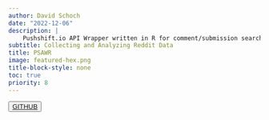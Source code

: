 ```yaml
---
author: David Schoch
date: "2022-12-06"
description: |
    Pushshift.io API Wrapper written in R for comment/submission search for Reddit.
subtitle: Collecting and Analyzing Reddit Data
title: PSAWR
image: featured-hex.png
title-block-style: none
toc: true
priority: 8
---
```


<button type="button" class="btn btn-outline-success"><a href="https://github.com/schochastics/PSAWR">GITHUB</a></button>
